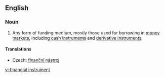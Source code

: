 ==English==
{{wikipedia}}
===Noun===
{{en-noun}}

# {{finance}} Any form of funding medium, mostly those used for borrowing in [[money market]]s, including [[cash instrument]]s and [[derivative instrument]]s.

====Translations====
{{trans-top|instrument for borrowing}}
* Czech: [[finanční nástroj]] {{m}}
{{trans-mid}}
{{trans-bottom}}

[[vi:financial instrument]]